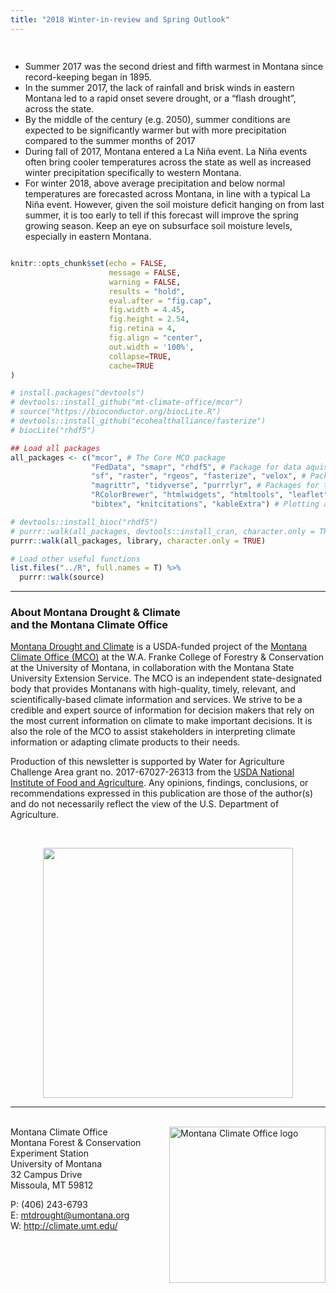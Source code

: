 ```yaml
---
title: "2018 Winter-in-review and Spring Outlook"
---
```


## {-}
  
<div style="-webkit-columns: 2 300px;-moz-columns: 2 300px;columns: 2 300px;">
- Summer 2017 was the second driest and fifth warmest in Montana since record-keeping began in 1895.
- In the summer 2017, the lack of rainfall and brisk winds in eastern Montana led to a rapid onset severe drought, or a “flash drought”, across the state.
- By the middle of the century (e.g. 2050), summer conditions are expected to be significantly warmer but with more precipitation compared to the summer months of 2017
- During fall of 2017, Montana entered a La Niña event. La Niña events often bring cooler temperatures across the state as well as increased winter precipitation specifically to western Montana.
- For winter 2018, above average precipitation and below normal temperatures are forecasted across Montana, in line with a typical La Niña event. However, given the soil moisture deficit hanging on from last summer, it is too early to tell if this forecast will improve the spring growing season. Keep an eye on subsurface soil moisture levels, especially in eastern Montana.
</div>

```r
knitr::opts_chunk$set(echo = FALSE,
                      message = FALSE,
                      warning = FALSE,
                      results = "hold",
                      eval.after = "fig.cap",
                      fig.width = 4.45,
                      fig.height = 2.54,
                      fig.retina = 4, 
                      fig.align = "center", 
                      out.width = '100%', 
                      collapse=TRUE,
                      cache=TRUE
)

# install.packages("devtools")
# devtools::install_github("mt-climate-office/mcor")
# source("https://bioconductor.org/biocLite.R")
# devtools::install_github("ecohealthalliance/fasterize")
# biocLite("rhdf5")

## Load all packages
all_packages <- c("mcor", # The Core MCO package
                  "FedData", "smapr", "rhdf5", # Package for data aquisition
                  "sf", "raster", "rgeos", "fasterize", "velox", # Packages for spatial processing
                  "magrittr", "tidyverse", "purrrlyr", # Packages for tidy code
                  "RColorBrewer", "htmlwidgets", "htmltools", "leaflet", "plotly",
                  "bibtex", "knitcitations", "kableExtra") # Plotting and rmarkdown

# devtools::install_bioc("rhdf5")
# purrr::walk(all_packages, devtools::install_cran, character.only = TRUE)
purrr::walk(all_packages, library, character.only = TRUE)

# Load other useful functions
list.files("../R", full.names = T) %>%
  purrr::walk(source)

```

-----

### About **Montana Drought & Climate**<br>and the **Montana Climate Office** {-}
[Montana Drought and Climate](https://climate.umt.edu/mtdrought/) is a USDA-funded project of the [Montana Climate Office (MCO)](https://climate.umt.edu/) at the W.A. Franke College of Forestry & Conservation at the University of Montana, in collaboration with the Montana State University Extension Service. The MCO is an independent state-designated body that provides Montanans with high-quality, timely, relevant, and scientifically-based climate information and services. We strive to be a credible and expert source of information for decision makers that rely on the most current information on climate to make important decisions. It is also the role of the MCO to assist stakeholders in interpreting climate information or adapting climate products to their needs.

Production of this newsletter is supported by Water for Agriculture Challenge Area grant no. 2017-67027-26313 from the [USDA National Institute of Food and Agriculture](https://nifa.usda.gov/). Any opinions, findings, conclusions, or recommendations expressed in this publication are those of the author(s) and do not necessarily reflect the view of the U.S. Department of Agriculture.

<br>
<div style="text-align: center;">
![](./img/NIFA_logo.jpg){style="width:400px;"}
</div>


-----

<br>
<a href="default.asp">
  <img src="./img/MCO_logo.svg" alt="Montana Climate Office logo" style="width:250px;float:right;">
</a>
Montana Climate Office<br>
Montana Forest & Conservation Experiment Station<br>
University of Montana<br>
32 Campus Drive<br>
Missoula, MT 59812<br>

P: (406) 243-6793<br>
E: [mtdrought@umontana.org](mailto:mtdrought@umontana.org)<br>
W: [http://climate.umt.edu/](http://climate.umt.edu/)
